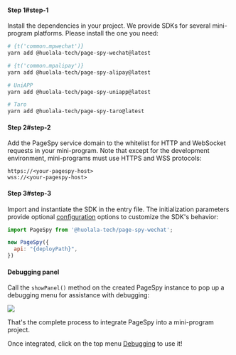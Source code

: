 

#### Step 1#step-1

Install the dependencies in your project. We provide SDKs for several mini-program platforms. Please install the one you need:

```bash
# {t('common.mpwechat')}
yarn add @huolala-tech/page-spy-wechat@latest

# {t('common.mpalipay')}
yarn add @huolala-tech/page-spy-alipay@latest

# UniAPP
yarn add @huolala-tech/page-spy-uniapp@latest

# Taro
yarn add @huolala-tech/page-spy-taro@latest
```

#### Step 2#step-2

Add the PageSpy service domain to the whitelist for HTTP and WebSocket requests in your mini-program. Note that except for the development environment, mini-programs must use HTTPS and WSS protocols:

```
https://<your-pagespy-host>
wss://<your-pagespy-host>
```

#### Step 3#step-3

Import and instantiate the SDK in the entry file. The initialization parameters provide optional [configuration]({VITE_SDK_WECHAT_REPO}) options to customize the SDK's behavior:

```js
import PageSpy from '@huolala-tech/page-spy-wechat';

new PageSpy({
  api: "{deployPath}",
})
```

#### Debugging panel

Call the `showPanel()` method on the created PageSpy instance to pop up a debugging menu for assistance with debugging:

<img src={mpPanelImg} />

<br/>

That's the complete process to integrate PageSpy into a mini-program project.

Once integrated, click on the top menu <Tooltip title="Menu is hidden by default and will be visible after deployment." color="purple"><a href="javascript:void(0)">Debugging</a></Tooltip> to use it!